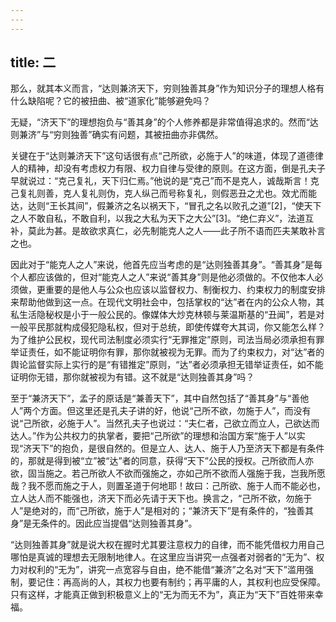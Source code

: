 ```yaml
---
---
---
```

title: 二
---




那么，就其本义而言，“达则兼济天下，穷则独善其身”作为知识分子的理想人格有什么缺陷呢？它的被扭曲、被“道家化”能够避免吗？

无疑，“济天下”的理想抱负与“善其身”的个人修养都是非常值得追求的。然而“达则兼济”与“穷则独善”确实有问题，其被扭曲亦非偶然。

关键在于“达则兼济天下”这句话很有点“己所欲，必施于人”的味道，体现了道德律人的精神，却没有考虑权力有限、权力自律与受律的原则。在这方面，倒是孔夫子早就说过：“克己复礼，天下归仁焉。”他说的是“克己”而不是克人，诚哉斯言！克己复礼则善，克人复礼则伪，克人纵己而号称复礼，则假恶丑之尤也。效尤而能达，达则“王长其间”，假兼济之名以祸天下，“冒孔之名以败孔之道”[2]，“使天下之人不敢自私，不敢自利，以我之大私为天下之大公”[3]。“绝仁弃义”，法道互补，莫此为甚。是故欲求真仁，必先制能克人之人——此子所不语而匹夫某敢补言之也。

因此对于“能克人之人”来说，他首先应当考虑的是“达则独善其身”。“善其身”是每个人都应该做的，但对“能克人之人”来说“善其身”则是他必须做的。不仅他本人必须做，更重要的是他人与公众也应该以监督权力、制衡权力、约束权力的制度安排来帮助他做到这一点。在现代文明社会中，包括掌权的“达”者在内的公众人物，其私生活隐秘权是小于一般公民的。像媒体大炒克林顿与莱温斯基的“丑闻”，若是对一般平民那就构成侵犯隐私权，但对于总统，即使传媒夸大其词，你又能怎么样？为了维护公民权，现代司法制度必须实行“无罪推定”原则，司法当局必须承担有罪举证责任，如不能证明你有罪，那你就被视为无罪。而为了约束权力，对“达”者的舆论监督实际上实行的是“有错推定”原则，“达”者必须承担无错举证责任，如不能证明你无错，那你就被视为有错。这不就是“达则独善其身”吗？

至于“兼济天下”，孟子的原话是“兼善天下”，其中自然包括了“善其身”与“善他人”两个方面。但这里还是孔夫子讲的好，他说“己所不欲，勿施于人”，而没有说“己所欲，必施于人”。当然孔夫子也说过：“夫仁者，己欲立而立人，己欲达而达人。”作为公共权力的执掌者，要把“己所欲”的理想和治国方案“施于人”以实现“济天下”的抱负，是很自然的。但是立人、达人、施于人乃至济天下都是有条件的，那就是得到被“立”被“达”者的同意，获得“天下”公民的授权。己所欲而人亦欲，固当施之。若己所欲人不欲而强施之，亦如己所不欲而人强施于我，岂我所愿哉？我不愿而施之于人，则置圣道于何地耶！故曰：己所欲、施于人而不能必也，立人达人而不能强也，济天下而必先请于天下也。换言之，“己所不欲，勿施于人”是绝对的，而“己所欲，施于人”是相对的；“兼济天下”是有条件的，“独善其身”是无条件的。因此应当提倡“达则独善其身”。

“达则独善其身”就是说大权在握时尤其要注意权力的自律，而不能凭借权力用自己哪怕是真诚的理想去无限制地律人。在这里应当讲究一点强者对弱者的“无为”、权力对权利的“无为”，讲究一点宽容与自由，绝不能借“兼济”之名对“天下”滥用强制，要记住：再高尚的人，其权力也要有制约；再平庸的人，其权利也应受保障。只有这样，才能真正做到积极意义上的“无为而无不为”，真正为“天下”百姓带来幸福。